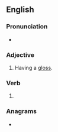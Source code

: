 ==English==

===Pronunciation===
* {{rhymes|ɒst|lang=en}}

===Adjective===
{{en-adj|-}}

# Having a [[gloss]].

===Verb===
{{head|en|verb form}}

# {{en-past of|gloss}}

===Anagrams===
* {{anagrams|en|dogless|godless}}
